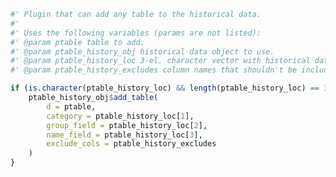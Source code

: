```r

#' Plugin that can add any table to the historical data.
#'
#' Uses the following variables (params are not listed):
#' @param ptable table to add.
#' @param ptable_history_obj historical data object to use. 
#' @param ptable_history_loc 3-el. character vector with historical data location of current table.
#' @param ptable_history_excludes column names that shouldn't be included into historical data.

if (is.character(ptable_history_loc) && length(ptable_history_loc) == 3) {
    ptable_history_obj$add_table(
        d = ptable,
        category = ptable_history_loc[1],
        group_field = ptable_history_loc[2],
        name_field = ptable_history_loc[3],
        exclude_cols = ptable_history_excludes
    )
}
```
